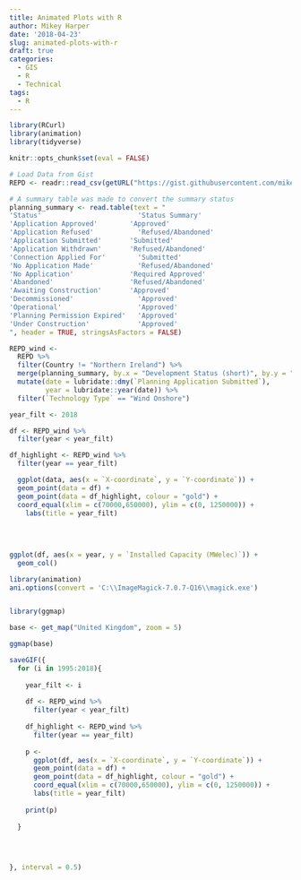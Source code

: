 ```yaml
---
title: Animated Plots with R
author: Mikey Harper
date: '2018-04-23'
slug: animated-plots-with-r
draft: true
categories:
  - GIS
  - R
  - Technical
tags:
  - R
---
```




```r
library(RCurl)
library(animation)
library(tidyverse)

knitr::opts_chunk$set(eval = FALSE)

# Load Data from Gist
REPD <- readr::read_csv(getURL("https://gist.githubusercontent.com/mikey-harper/abc79ce4ec63644324aa2e6134ddf1ac/raw/86cd7513b7dfb56005e1fe0a7e98dc6ecffb74f4/REPD.csv"))

```



```r
# A summary table was made to convert the summary status
planning_summary <- read.table(text = "
'Status'	                    'Status Summary'
'Application Approved'	      'Approved'
'Application Refused'	        'Refused/Abandoned'
'Application Submitted'	      'Submitted'
'Application Withdrawn'	      'Refused/Abandoned'
'Connection Applied For'	    'Submitted'
'No Application Made'	        'Refused/Abandoned'
'No Application'              'Required	Approved'
'Abandoned'	                  'Refused/Abandoned'
'Awaiting Construction'	      'Approved'
'Decommissioned'	            'Approved'
'Operational'	                'Approved'
'Planning Permission Expired'	'Approved'
'Under Construction'	        'Approved'
", header = TRUE, stringsAsFactors = FALSE)

```




```r
REPD_wind <-
  REPD %>%
  filter(Country != "Northern Ireland") %>%
  merge(planning_summary, by.x = "Development Status (short)", by.y = "Status") %>%
  mutate(date = lubridate::dmy(`Planning Application Submitted`),
         year = lubridate::year(date)) %>%
  filter(`Technology Type` == "Wind Onshore")

```



```r

year_filt <- 2018

df <- REPD_wind %>% 
  filter(year < year_filt)

df_highlight <- REPD_wind %>%
  filter(year == year_filt)

  ggplot(data, aes(x = `X-coordinate`, y = `Y-coordinate`)) +
  geom_point(data = df) +
  geom_point(data = df_highlight, colour = "gold") +
  coord_equal(xlim = c(70000,650000), ylim = c(0, 1250000)) +
    labs(title = year_filt)
  
  
  
  
ggplot(df, aes(x = year, y = `Installed Capacity (MWelec)`)) +
  geom_col()

```



```r

library(animation)
ani.options(convert = 'C:\\ImageMagick-7.0.7-Q16\\magick.exe')


library(ggmap)

base <- get_map("United Kingdom", zoom = 5)

ggmap(base)

saveGIF({
  for (i in 1995:2018){
    
    year_filt <- i
    
    df <- REPD_wind %>% 
      filter(year < year_filt)
    
    df_highlight <- REPD_wind %>%
      filter(year == year_filt)
    
    p <- 
      ggplot(df, aes(x = `X-coordinate`, y = `Y-coordinate`)) +
      geom_point(data = df) +
      geom_point(data = df_highlight, colour = "gold") +
      coord_equal(xlim = c(70000,650000), ylim = c(0, 1250000)) +
      labs(title = year_filt)
    
    print(p)
    
  }

  

  
}, interval = 0.5)





```

